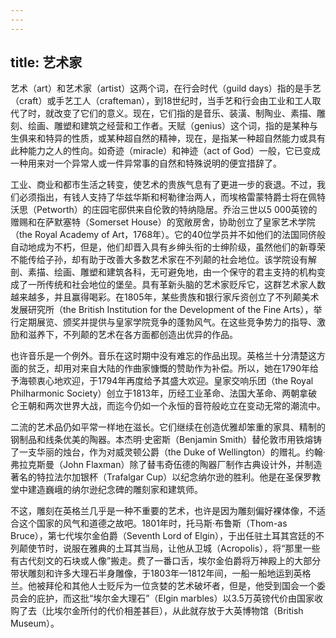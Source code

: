 ```yaml
---
---
---
```

title: 艺术家
---




艺术（art）和艺术家（artist）这两个词，在行会时代（guild days）指的是手艺（craft）或手艺工人（crafteman），到18世纪时，当手艺和行会由工业和工人取代了时，就改变了它们的意义。现在，它们指的是音乐、装潢、制陶业、素描、雕刻、绘画、雕塑和建筑之经营和工作者。天赋（genius）这个词，指的是某种与生俱来和特异的性质，或某种超自然的精神，现在，是指某一种超自然能力或具有此种能力之人的性向。如奇迹（miracle）和神迹（act of God）一般，它已变成一种用来对一个异常人或一件异常事的自然和特殊说明的便宜措辞了。

工业、商业和都市生活之转变，使艺术的贵族气息有了更进一步的衰退。不过，我们必须指出，有钱人支持了华兹华斯和柯勒律治两人，而埃格雷蒙特爵士将在佩特沃思（Petworth）的庄园宅邸供来自伦敦的特纳隐居。乔治三世以5 000英镑的赠赐和在萨默塞特（Somerset House）的宽敞房舍，协助创立了皇家艺术学院（the Royal Academy of Art，1768年）。它的40位学员并不如他们的法国同侪般自动地成为不朽，但是，他们却晋入具有乡绅头衔的士绅阶级，虽然他们的新尊荣不能传给子孙，却有助于改善大多数艺术家在不列颠的社会地位。该学院设有解剖、素描、绘画、雕塑和建筑各科，无可避免地，由一个保守的君主支持的机构变成了一所传统和社会地位的堡垒。具有革新头脑的艺术家贬斥它，这群艺术家人数越来越多，并且赢得喝彩。在1805年，某些贵族和银行家斥资创立了不列颠美术发展研究所（the British Institution for the Development of the Fine Arts），举行定期展览、颁奖并提供与皇家学院竞争的蓬勃风气。在这些竞争势力的指导、激励和滋养下，不列颠的艺术在各方面都创造出优异的作品。

也许音乐是一个例外。音乐在这时期中没有难忘的作品出现。英格兰十分清楚这方面的贫乏，却用对来自大陆的作曲家慷慨的赞助作为补偿。所以，她在1790年给予海顿衷心地欢迎，于1794年再度给予其盛大欢迎。皇家交响乐团（the Royal Philharmonic Society）创立于1813年，历经工业革命、法国大革命、两朝拿破仑王朝和两次世界大战，而迄今仍如一个永恒的音符般屹立在变动无常的潮流中。

二流的艺术品仍如平常一样地在滋长。它们继续在创造优雅却笨重的家具、精制的钢制品和线条优美的陶器。本杰明·史密斯（Benjamin Smith）替伦敦市用铁熔铸了一支华丽的烛台，作为对威灵顿公爵（the Duke of Wellington）的赠礼。约翰·弗拉克斯曼（John Flaxman）除了替韦奇伍德的陶器厂制作古典设计外，并制造著名的特拉法尔加银杯（Trafalgar Cup）以纪念纳尔逊的胜利。他是在圣保罗教堂中建造巍峨的纳尔逊纪念碑的雕刻家和建筑师。

不这，雕刻在英格兰几乎是一种不重要的艺术，也许是因为雕刻偏好裸体像，不适合这个国家的风气和道德之故吧。1801年时，托马斯·布鲁斯（Thom-as Bruce），第七代埃尔金伯爵（Seventh Lord of Elgin），于出任驻土耳其宫廷的不列颠使节时，说服在雅典的土耳其当局，让他从卫城（Acropolis），将“那里一些有古代刻文的石块或人像”搬走。费了一番口舌，埃尔金伯爵将万神殿上的大部分带状雕刻和许多大理石半身雕像，于1803年—1812年间，一船一船地运到英格兰。他被拜伦和其他人士贬斥为一位贪婪的艺术破坏者，但是，他受到国会一个委员会的庇护，而这批“埃尔金大理石”（Elgin marbles）以3.5万英镑代价由国家收购了去（比埃尔金所付的代价相差甚巨），从此就存放于大英博物馆（British Museum）。